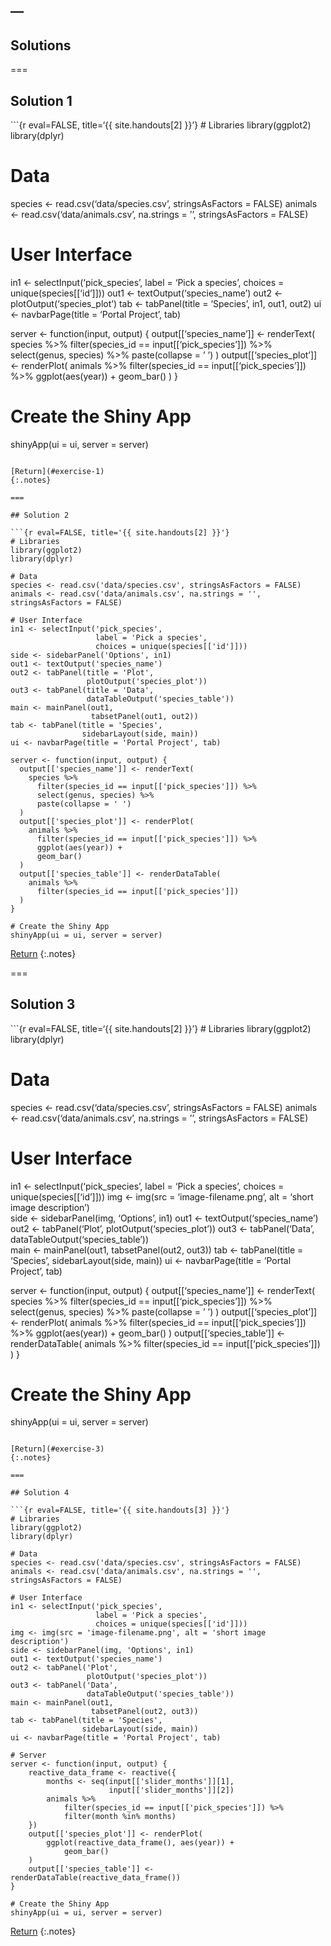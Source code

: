 ---
---

## Solutions

===

## Solution 1

```{r eval=FALSE, title='{{ site.handouts[2] }}'}
# Libraries
library(ggplot2)
library(dplyr)

# Data
species <- read.csv('data/species.csv', stringsAsFactors = FALSE)
animals <- read.csv('data/animals.csv', na.strings = '', stringsAsFactors = FALSE)

# User Interface
in1 <- selectInput('pick_species',
                   label = 'Pick a species',
                   choices = unique(species[['id']]))
out1 <- textOutput('species_name')
out2 <- plotOutput('species_plot')
tab <- tabPanel(title = 'Species',
                in1, out1, out2)
ui <- navbarPage(title = 'Portal Project', tab)

server <- function(input, output) {
  output[['species_name']] <- renderText(
    species %>%
      filter(species_id == input[['pick_species']]) %>%
      select(genus, species) %>%
      paste(collapse = ' ')
  )
  output[['species_plot']] <- renderPlot(
    animals %>%
      filter(species_id == input[['pick_species']]) %>%
      ggplot(aes(year)) +
      geom_bar()
  )
}

# Create the Shiny App
shinyApp(ui = ui, server = server)
```

[Return](#exercise-1)
{:.notes}

===

## Solution 2

```{r eval=FALSE, title='{{ site.handouts[2] }}'}
# Libraries
library(ggplot2)
library(dplyr)

# Data
species <- read.csv('data/species.csv', stringsAsFactors = FALSE)
animals <- read.csv('data/animals.csv', na.strings = '', stringsAsFactors = FALSE)

# User Interface
in1 <- selectInput('pick_species',
                   label = 'Pick a species',
                   choices = unique(species[['id']]))
side <- sidebarPanel('Options', in1)
out1 <- textOutput('species_name')
out2 <- tabPanel(title = 'Plot',
                 plotOutput('species_plot'))
out3 <- tabPanel(title = 'Data',
                 dataTableOutput('species_table'))                 
main <- mainPanel(out1,
                  tabsetPanel(out1, out2))
tab <- tabPanel(title = 'Species',
                sidebarLayout(side, main))
ui <- navbarPage(title = 'Portal Project', tab)

server <- function(input, output) {
  output[['species_name']] <- renderText(
    species %>%
      filter(species_id == input[['pick_species']]) %>%
      select(genus, species) %>%
      paste(collapse = ' ')
  )
  output[['species_plot']] <- renderPlot(
    animals %>%
      filter(species_id == input[['pick_species']]) %>%
      ggplot(aes(year)) +
      geom_bar()
  )
  output[['species_table']] <- renderDataTable(
    animals %>%
      filter(species_id == input[['pick_species']])
  )
}

# Create the Shiny App
shinyApp(ui = ui, server = server)
```

[Return](#exercise-2)
{:.notes}

===

## Solution 3

```{r eval=FALSE, title='{{ site.handouts[2] }}'}
# Libraries
library(ggplot2)
library(dplyr)

# Data
species <- read.csv('data/species.csv', stringsAsFactors = FALSE)
animals <- read.csv('data/animals.csv', na.strings = '', stringsAsFactors = FALSE)

# User Interface
in1 <- selectInput('pick_species',
                   label = 'Pick a species',
                   choices = unique(species[['id']]))
img <- img(src = 'image-filename.png', alt = 'short image description')                   
side <- sidebarPanel(img, 'Options', in1)
out1 <- textOutput('species_name')
out2 <- tabPanel('Plot',
                 plotOutput('species_plot'))
out3 <- tabPanel('Data',
                 dataTableOutput('species_table'))                 
main <- mainPanel(out1,
                  tabsetPanel(out2, out3))
tab <- tabPanel(title = 'Species',
                sidebarLayout(side, main))
ui <- navbarPage(title = 'Portal Project', tab)

server <- function(input, output) {
  output[['species_name']] <- renderText(
    species %>%
      filter(species_id == input[['pick_species']]) %>%
      select(genus, species) %>%
      paste(collapse = ' ')
  )
  output[['species_plot']] <- renderPlot(
    animals %>%
      filter(species_id == input[['pick_species']]) %>%
      ggplot(aes(year)) +
      geom_bar()
  )
  output[['species_table']] <- renderDataTable(
    animals %>%
      filter(species_id == input[['pick_species']])
  )
}

# Create the Shiny App
shinyApp(ui = ui, server = server)
```

[Return](#exercise-3)
{:.notes}

===

## Solution 4

```{r eval=FALSE, title='{{ site.handouts[3] }}'}
# Libraries
library(ggplot2)
library(dplyr)

# Data
species <- read.csv('data/species.csv', stringsAsFactors = FALSE)
animals <- read.csv('data/animals.csv', na.strings = '', stringsAsFactors = FALSE)

# User Interface
in1 <- selectInput('pick_species',
                   label = 'Pick a species',
                   choices = unique(species[['id']]))
img <- img(src = 'image-filename.png', alt = 'short image description')
side <- sidebarPanel(img, 'Options', in1)
out1 <- textOutput('species_name')
out2 <- tabPanel('Plot',
                 plotOutput('species_plot'))
out3 <- tabPanel('Data',
                 dataTableOutput('species_table'))                 
main <- mainPanel(out1,
                  tabsetPanel(out2, out3))
tab <- tabPanel(title = 'Species',
                sidebarLayout(side, main))
ui <- navbarPage(title = 'Portal Project', tab)

# Server
server <- function(input, output) {
    reactive_data_frame <- reactive({
        months <- seq(input[['slider_months']][1],
                      input[['slider_months']][2])
        animals %>%
            filter(species_id == input[['pick_species']]) %>%
            filter(month %in% months)
    })
    output[['species_plot']] <- renderPlot(
        ggplot(reactive_data_frame(), aes(year)) +
            geom_bar()
    )
    output[['species_table']] <- renderDataTable(reactive_data_frame())
}

# Create the Shiny App
shinyApp(ui = ui, server = server)
```

[Return](#exercise-4)
{:.notes}

